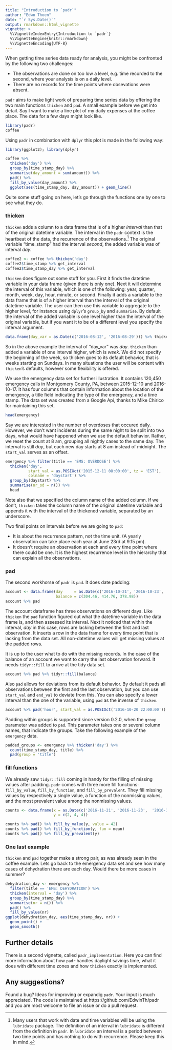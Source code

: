 ```yaml
---
title: "Introduction to `padr`"
author: "Edwn Thoen"
date: "`r Sys.Date()`"
output: rmarkdown::html_vignette
vignette: >
  %\VignetteIndexEntry{Introduction to `padr`}
  %\VignetteEngine{knitr::rmarkdown}
  %\VignetteEncoding{UTF-8}
---
```


When getting time series data ready for analysis, you might be confronted by the following two challenges:

* The observations are done on too low a level, e.g. time recorded to the second, where your analysis is on a daily level.
* There are no records for the time points where obsevations were absent.

`padr` aims to make light work of preparing time series data by offering the two main functions `thicken` and `pad`. A small example before we get into detail. Say I want to make a line plot of my daily expenses at the coffee place. The data for a few days might look like.

```r
library(padr)
coffee
```

Using `padr` in combination with `dplyr` this plot is made in the following way:

```r
library(ggplot2); library(dplyr)

coffee %>% 
  thicken('day') %>% 
  group_by(time_stamp_day) %>%
  summarise(day_amount = sum(amount)) %>% 
  pad() %>% 
  fill_by_value(day_amount) %>% 
  ggplot(aes(time_stamp_day, day_amount)) + geom_line()
```

Quite some stuff going on here, let's go through the functions one by one to see what they do.

### thicken

`thicken` adds a column to a data frame that is of a higher *interval* than that of the original datetime variable. The interval in the `padr` context is the heartbeat of the data, the recurrence of the observations.[^1] The original variable "time_stamp" had the interval *second*, the added variable was of interval *day*.

```r
coffee2 <- coffee %>% thicken('day')
coffee2$time_stamp %>% get_interval
coffee2$time_stamp_day %>% get_interval
```

`thicken` does figure out some stuff for you. First it finds the datetime variable in your data frame (given there is only one). Next it will determine the interval of this variable, which is one of the following: year, quarter, month, week, day, hour, minute, or second. Finally it adds a variable to the data frame that is of a higher interval than the interval of the original datetime variable. The user can then use this variable to aggregate to the higher level, for instance using `dplyr`'s `group_by` and `summarise`. By default the interval of the added variable is one level higher than the interval of the original variable, but if you want it to be of a different level you specify the interval argument.

```r
data.frame(day_var = as.Date(c('2016-08-12', '2016-08-29'))) %>% thicken
```

So in the above example the interval of "day_var" was *day*. `thicken` than added a variable of one interval higher, which is *week*. We did not specify the beginning of the week, so thicken goes to its default behavior, that is weeks starting on Sundays. In many situations the user will be content with `thicken`'s defaults, however some flexibility is offered.

We use the emergency data set for further illustration. It contains 120,450 emergency calls in Montgomery County, PA, between 2015-12-10 and 2016-10-17. It has four columns that contain information about the location of the emergency, a title field indicating the type of the emergency, and a time stamp. The data set was created from a Google Api, thanks to Mike Chirico for maintaining this set. 

```r
head(emergency)
```

Say we are interested in the number of overdoses that occured daily. However, we don't want incidents during the same night to be split into two days, what would have happened when we use the default behavior. Rather, we reset the count at 8 am, grouping all nightly cases to the same day. The interval is still *day*, but each new day starts at 8 am instead of midnight. The `start_val` serves as an offset. 

```r
emergency %>% filter(title == 'EMS: OVERDOSE') %>% 
  thicken('day', 
          start_val = as.POSIXct('2015-12-11 08:00:00', tz = 'EST'),
          colname = 'daystart') %>% 
  group_by(daystart) %>% 
  summarise(nr_od = n()) %>% 
  head
```

Note also that we specified the column name of the added column. If we don't, `thicken` takes the column name of the original datetime variable and appends it with the interval of the thickened variable, separated by an underscore. 

Two final points on intervals before we are going to `pad`:

* It is about the recurrence pattern, not the time unit. (A yearly observation can take place each year at June 23rd at 9.15 pm).
* It doesn't require an observation at each and every time point where there could be one. It is the highest recurrence level in the hierarchy that can explain all the observations.

### pad

The second workhorse of `padr` is `pad`. It does date padding:

```r
account <- data.frame(day     = as.Date(c('2016-10-21', '2016-10-23', '2016-10-26')),
                      balance = c(304.46, 414.76, 378.98))
account %>% pad
```

The account dataframe has three observations on different days. Like `thicken` the `pad` function figured out what the datetime variable in the data frame is, and then assessed its interval. Next it noticed that within the interval, *day* in this case, rows are lacking between the first and last observation. It inserts a row in the data frame for every time point that is lacking from the data set. All non-datetime values will get missing values at the padded rows. 

It is up to the user what to do with the missing records. In the case of the balance of an account we want to carry the last observation forward. It needs `tidyr::fill` to arrive at the tidy data set.

```r
account %>% pad %>% tidyr::fill(balance)
```

Also `pad` allows for deviations from its default behavior. By default it pads all observations between the first and the last observation, but you can use `start_val` and `end_val` to deviate from this. You can also specify a lower interval than the one of the variable, using `pad` as the inverse of `thicken`.

```r
account %>% pad('hour', start_val = as.POSIXct('2016-10-20 22:00:00')) %>% head
```

Padding within groups is supported since version 0.2.0, when the `group` parameter was added to `pad`. This parameter takes one or several column names, that indicate the groups. Take the following example of the `emergency` data.

```r
padded_groups <- emergency %>% thicken('day') %>%
  count(time_stamp_day, title) %>% 
  pad(group = 'title')
```


### fill functions
We already saw `tidyr::fill` coming in handy for the filling of missing values after padding. `padr` comes with three more fill functions: `fill_by_value`, `fill_by_function`, and `fill_by_prevalent`. They fill missing values by respectively a single value, a function of the nonmissing values, and the most prevalent value among the nonmissing values.

```r
counts <- data.frame(x = as.Date(c('2016-11-21', '2016-11-23',  '2016-11-24')),
                     y = c(2, 4, 4))

counts %>% pad() %>% fill_by_value(y, value = 42)
counts %>% pad() %>% fill_by_function(y, fun = mean)
counts %>% pad() %>% fill_by_prevalent(y)
```


### One last example
`thicken` and `pad` together make a strong pair, as was already seen in the coffee example. Lets go back to the emergency data set and see how many cases of dehydration there are each day. Would there be more cases in summer?

```r
dehydration_day <- emergency %>% 
  filter(title == 'EMS: DEHYDRATION') %>% 
  thicken(interval = 'day') %>% 
  group_by(time_stamp_day) %>% 
  summarise(nr = n()) %>% 
  pad() %>% 
  fill_by_value(nr)
ggplot(dehydration_day, aes(time_stamp_day, nr)) +
  geom_point() +
  geom_smooth()
```

## Further details
There is a second vignette, called `padr_implementation`. Here you can find more information about how `padr` handles daylight savings time, what it does with different time zones and how `thicken` exactly is implemented.

## Any suggestions?
Found a bug? Ideas for improving or expandig `padr`. Your input is much appreciated. The code is maintained at https://github.com/EdwinTh/padr and you are most welcome to file an issue or do a pull request.


[^1]: Many users that work with date and time variables will be using the `lubridate` package. The definition of an interval in `lubridate` is different from the definition in `padr`. In `lubridate` an interval is a period between two time points and has nothing to do with recurrence. Please keep this in mind.

